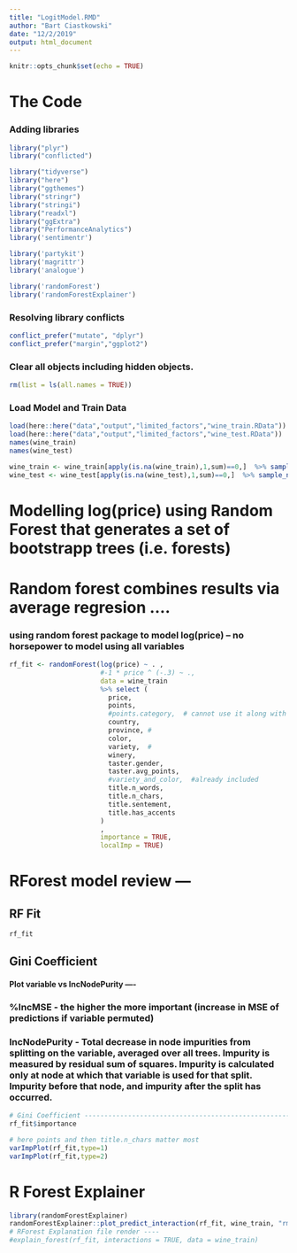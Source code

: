 ---
title: "LogitModel.RMD"
author: "Bart Ciastkowski"
date: "12/2/2019"
output: html_document
---

```{r setup, include=FALSE}
knitr::opts_chunk$set(echo = TRUE)
```
  
# The Code
### Adding libraries
```{r}
library("plyr")
library("conflicted")

library("tidyverse")
library("here")
library("ggthemes")
library("stringr")
library("stringi")
library("readxl")
library("ggExtra")
library("PerformanceAnalytics")
library('sentimentr')

library('partykit')
library('magrittr')
library('analogue')

library('randomForest')
library('randomForestExplainer')
```

### Resolving library conflicts
```{r}

conflict_prefer("mutate", "dplyr")
conflict_prefer("margin","ggplot2")
```
### Clear all objects including hidden objects.
```{r}
rm(list = ls(all.names = TRUE))
```
### Load Model and Train Data
```{r}
load(here::here("data","output","limited_factors","wine_train.RData")) 
load(here::here("data","output","limited_factors","wine_test.RData"))
names(wine_train)
names(wine_test)

wine_train <- wine_train[apply(is.na(wine_train),1,sum)==0,]  %>% sample_n(8000)
wine_test <- wine_test[apply(is.na(wine_test),1,sum)==0,]  %>% sample_n(8000)
```
# Modelling log(price) using Random Forest that generates a set of bootstrapp trees (i.e. forests) 
# Random forest combines results via average regresion ....
### using random forest package to model log(price) -- no horsepower to model using all variables
```{r}
rf_fit <- randomForest(log(price) ~ . ,
                       #-1 * price ^ (-.3) ~ .,
                       data = wine_train 
                       %>% select (
                         price,
                         points,
                         #points.category,  # cannot use it along with points
                         country,
                         province, #
                         color,
                         variety,  #
                         winery,
                         taster.gender,
                         taster.avg_points,
                         #variety_and_color,  #already included
                         title.n_words,
                         title.n_chars,
                         title.sentement,
                         title.has_accents
                       )
                       ,
                       importance = TRUE,
                       localImp = TRUE)
```
# RForest model review ---
## RF Fit
```{r}
rf_fit
```
## Gini Coefficient
#### Plot variable vs IncNodePurity ----
### %IncMSE - the higher the more important (increase in MSE of predictions if variable permuted)
### IncNodePurity - Total decrease in node impurities from splitting on the variable, averaged over all trees. Impurity is measured by residual sum of squares. Impurity is calculated only at node at which that variable is used for that split. Impurity before that node, and impurity after the split has occurred.
```{r}
# Gini Coefficient --------------------------------------------------------
rf_fit$importance

# here points and then title.n_chars matter most
varImpPlot(rf_fit,type=1)
varImpPlot(rf_fit,type=2)
```
# R Forest Explainer
```{r}
library(randomForestExplainer)
randomForestExplainer::plot_predict_interaction(rf_fit, wine_train, "rm", "lstat")
# RForest Explanation file render ---- 
#explain_forest(rf_fit, interactions = TRUE, data = wine_train)

```


